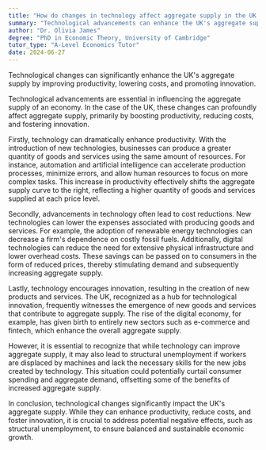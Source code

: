 ```yaml
---
title: "How do changes in technology affect aggregate supply in the UK economy?"
summary: "Technological advancements can enhance the UK's aggregate supply by boosting productivity, lowering costs, and encouraging innovation."
author: "Dr. Olivia James"
degree: "PhD in Economic Theory, University of Cambridge"
tutor_type: "A-Level Economics Tutor"
date: 2024-06-27
---
```


Technological changes can significantly enhance the UK's aggregate supply by improving productivity, lowering costs, and promoting innovation.

Technological advancements are essential in influencing the aggregate supply of an economy. In the case of the UK, these changes can profoundly affect aggregate supply, primarily by boosting productivity, reducing costs, and fostering innovation.

Firstly, technology can dramatically enhance productivity. With the introduction of new technologies, businesses can produce a greater quantity of goods and services using the same amount of resources. For instance, automation and artificial intelligence can accelerate production processes, minimize errors, and allow human resources to focus on more complex tasks. This increase in productivity effectively shifts the aggregate supply curve to the right, reflecting a higher quantity of goods and services supplied at each price level.

Secondly, advancements in technology often lead to cost reductions. New technologies can lower the expenses associated with producing goods and services. For example, the adoption of renewable energy technologies can decrease a firm's dependence on costly fossil fuels. Additionally, digital technologies can reduce the need for extensive physical infrastructure and lower overhead costs. These savings can be passed on to consumers in the form of reduced prices, thereby stimulating demand and subsequently increasing aggregate supply.

Lastly, technology encourages innovation, resulting in the creation of new products and services. The UK, recognized as a hub for technological innovation, frequently witnesses the emergence of new goods and services that contribute to aggregate supply. The rise of the digital economy, for example, has given birth to entirely new sectors such as e-commerce and fintech, which enhance the overall aggregate supply.

However, it is essential to recognize that while technology can improve aggregate supply, it may also lead to structural unemployment if workers are displaced by machines and lack the necessary skills for the new jobs created by technology. This situation could potentially curtail consumer spending and aggregate demand, offsetting some of the benefits of increased aggregate supply.

In conclusion, technological changes significantly impact the UK's aggregate supply. While they can enhance productivity, reduce costs, and foster innovation, it is crucial to address potential negative effects, such as structural unemployment, to ensure balanced and sustainable economic growth.
    